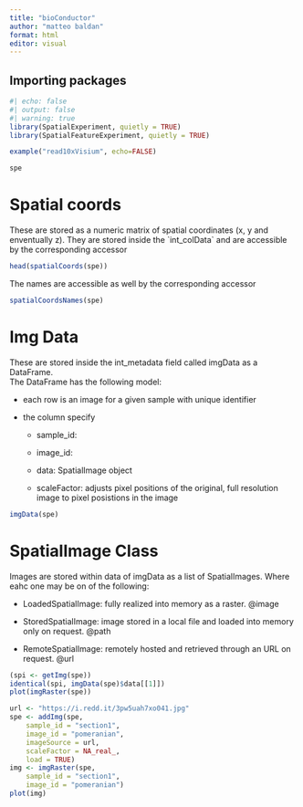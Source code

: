 ```yaml
---
title: "bioConductor"
author: "matteo baldan"
format: html
editor: visual
---
```


## Importing packages

```r
#| echo: false
#| output: false
#| warning: true
library(SpatialExperiment, quietly = TRUE)
library(SpatialFeatureExperiment, quietly = TRUE)
```

```r
example("read10xVisium", echo=FALSE)
```

```r
spe
```

# Spatial coords

These are stored as a numeric matrix of spatial coordinates (x, y and enventually z). They are stored inside the \`int_colData\` and are accessible by the corresponding accessor

```r
head(spatialCoords(spe))
```

The names are accessible as well by the corresponding accessor

```r
spatialCoordsNames(spe)
```

# Img Data

These are stored inside the int_metadata field called imgData as a DataFrame.\
The DataFrame has the following model:

-   each row is an image for a given sample with unique identifier

-   the column specify

    -   sample_id:

    -   image_id:

    -   data: SpatialImage object

    -   scaleFactor: adjusts pixel positions of the original, full resolution image to pixel posistions in the image

```r
imgData(spe)
```

# SpatialImage Class

Images are stored within data of imgData as a list of SpatialImages. Where eahc one may be on of the following:

-   LoadedSpatialImage: fully realized into memory as a raster. @image

-   StoredSpatialImage: image stored in a local file and loaded into memory only on request. @path

-   RemoteSpatialImage: remotely hosted and retrieved through an URL on request. @url

```r
(spi <- getImg(spe))
identical(spi, imgData(spe)$data[[1]])
plot(imgRaster(spe))
```

```r
url <- "https://i.redd.it/3pw5uah7xo041.jpg"
spe <- addImg(spe, 
    sample_id = "section1", 
    image_id = "pomeranian",
    imageSource = url, 
    scaleFactor = NA_real_, 
    load = TRUE)
img <- imgRaster(spe, 
    sample_id = "section1", 
    image_id = "pomeranian")
plot(img)
```
